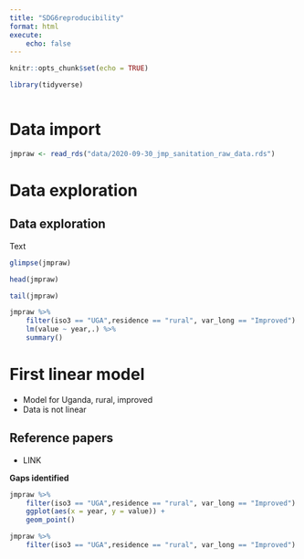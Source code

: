 ```yaml
---
title: "SDG6reproducibility"
format: html
execute:
    echo: false
---
```


```r
knitr::opts_chunk$set(echo = TRUE)
```


```r
library(tidyverse)
```

```r
```

# Data import

```r
jmpraw <- read_rds("data/2020-09-30_jmp_sanitation_raw_data.rds")
```

# Data exploration

## Data exploration

Text

```r
glimpse(jmpraw)
```

```r
head(jmpraw)
```

```r
tail(jmpraw)
```
```r
jmpraw %>% 
    filter(iso3 == "UGA",residence == "rural", var_long == "Improved") %>% 
    lm(value ~ year,.) %>% 
    summary()
```

# First linear model

- Model for Uganda, rural, improved
- Data is not linear

## Reference papers

- LINK

**Gaps identified**



```r
jmpraw %>% 
    filter(iso3 == "UGA",residence == "rural", var_long == "Improved") %>% 
    ggplot(aes(x = year, y = value)) +
    geom_point() 

```

```r
jmpraw %>% 
    filter(iso3 == "UGA",residence == "rural", var_long == "Improved")
```
    
